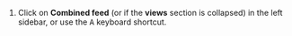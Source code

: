 
1. Click on <AllMessagesIcon /> **Combined feed**
   (or <AllMessagesIcon /> if the **views**
   section is collapsed) in the left sidebar,
   or use the <kbd>A</kbd> keyboard shortcut.
